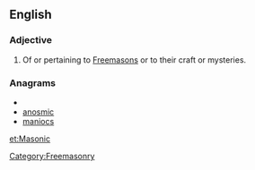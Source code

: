 {{also|masonic}}
==English==

===Adjective===
{{en-adj|-}}

# Of or pertaining to [[Freemason]]s or to their craft or mysteries.

===Anagrams===
* {{alphagram|acimnos}}
* [[anosmic#English|anosmic]]
* [[maniocs#English|maniocs]]


[[Category:Freemasonry]]

[[et:Masonic]]